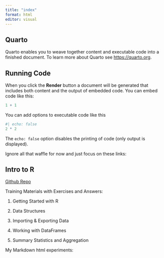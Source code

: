 ```yaml
---
title: "index"
format: html
editor: visual
---
```


## Quarto

Quarto enables you to weave together content and executable code into a finished document. To learn more about Quarto see <https://quarto.org>.

## Running Code

When you click the **Render** button a document will be generated that includes both content and the output of embedded code. You can embed code like this:

```r
1 + 1
```

You can add options to executable code like this

```r
#| echo: false
2 * 2
```

The `echo: false` option disables the printing of code (only output is displayed).

Ignore all that waffle for now and just focus on these links:

## Intro to R

[Github Repo](https://github.com/tbalbone31/ONS_intro_to_R "Intro to R Repo")

Training Materials with Exercises and Answers:

1.  Getting Started with R

2.  Data Structures

3.  Importing & Exporting Data

4.  Working with DataFrames

5.  Summary Statistics and Aggregation

My Markdown html experiments:
